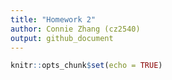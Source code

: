 ```yaml
---
title: "Homework 2"
author: Connie Zhang (cz2540)
output: github_document
---
```


```r
knitr::opts_chunk$set(echo = TRUE)
```

```r

```

```r

```